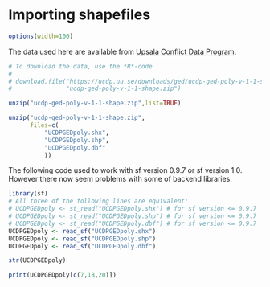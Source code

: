 # Importing shapefiles

```r
options(width=100)
```

The data used here are available from [Upsala Conflict Data Program](https://ucdp.uu.se/downloads/index.html#ged_polygons).

```r
# To download the data, use the *R*-code 
#
# download.file("https://ucdp.uu.se/downloads/ged/ucdp-ged-poly-v-1-1-shape.zip",
#               "ucdp-ged-poly-v-1-1-shape.zip")
```

```r
unzip("ucdp-ged-poly-v-1-1-shape.zip",list=TRUE)
```

```r
unzip("ucdp-ged-poly-v-1-1-shape.zip",
      files=c(
          "UCDPGEDpoly.shx",
          "UCDPGEDpoly.shp",
          "UCDPGEDpoly.dbf"
          ))
```

The following code used to work with sf version 0.9.7 or sf version 1.0. However there now seem problems with some of backend libraries.

```r
library(sf)
# All three of the following lines are equivalent:
# UCDPGEDpoly <- st_read("UCDPGEDpoly.shx") # for sf version <= 0.9.7
# UCDPGEDpoly <- st_read("UCDPGEDpoly.shp") # for sf version <= 0.9.7
# UCDPGEDpoly <- st_read("UCDPGEDpoly.dbf") # for sf version <= 0.9.7
UCDPGEDpoly <- read_sf("UCDPGEDpoly.shx") 
UCDPGEDpoly <- read_sf("UCDPGEDpoly.shp") 
UCDPGEDpoly <- read_sf("UCDPGEDpoly.dbf") 
```

```r
str(UCDPGEDpoly)
```

```r
print(UCDPGEDpoly[c(7,18,20)])
```
